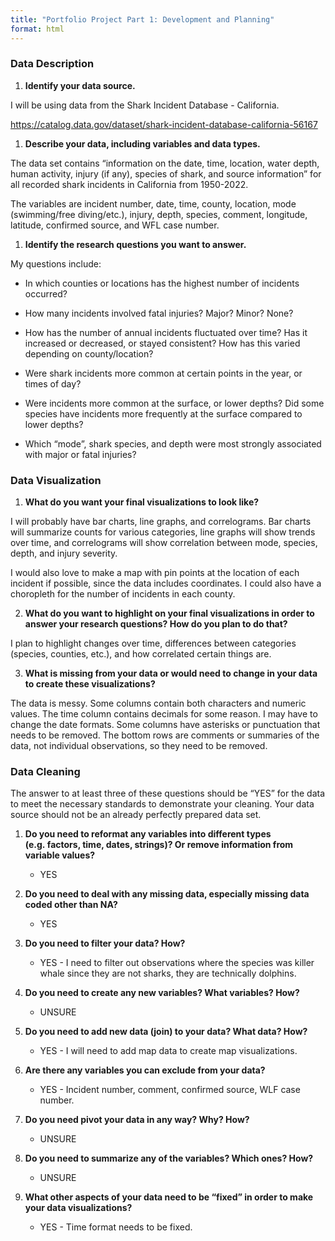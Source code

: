 ```yaml
---
title: "Portfolio Project Part 1: Development and Planning"
format: html
---
```


### **Data Description**

1.  **Identify your data source.**

I will be using data from the Shark Incident Database - California.

<https://catalog.data.gov/dataset/shark-incident-database-california-56167>

1.  **Describe your data, including variables and data types.**

The data set contains "information on the date, time, location, water depth, human activity, injury (if any), species of shark, and source information" for all recorded shark incidents in California from 1950-2022.

The variables are incident number, date, time, county, location, mode (swimming/free diving/etc.), injury, depth, species, comment, longitude, latitude, confirmed source, and WFL case number.

1.  **Identify the research questions you want to answer.**

My questions include:

-   In which counties or locations has the highest number of incidents occurred?

-   How many incidents involved fatal injuries? Major? Minor? None?

-   How has the number of annual incidents fluctuated over time? Has it increased or decreased, or stayed consistent? How has this varied depending on county/location?

-   Were shark incidents more common at certain points in the year, or times of day?

-   Were incidents more common at the surface, or lower depths? Did some species have incidents more frequently at the surface compared to lower depths?

-   Which "mode", shark species, and depth were most strongly associated with major or fatal injuries?

### **Data Visualization**

1.  **What do you want your final visualizations to look like?**

I will probably have bar charts, line graphs, and correlograms. Bar charts will summarize counts for various categories, line graphs will show trends over time, and correlograms will show correlation between mode, species, depth, and injury severity.

I would also love to make a map with pin points at the location of each incident if possible, since the data includes coordinates. I could also have a choropleth for the number of incidents in each county.

2.  **What do you want to highlight on your final visualizations in order to answer your research questions? How do you plan to do that?**

I plan to highlight changes over time, differences between categories (species, counties, etc.), and how correlated certain things are.

3.  **What is missing from your data or would need to change in your data to create these visualizations?**

The data is messy. Some columns contain both characters and numeric values. The time column contains decimals for some reason. I may have to change the date formats. Some columns have asterisks or punctuation that needs to be removed. The bottom rows are comments or summaries of the data, not individual observations, so they need to be removed.

### **Data Cleaning**

The answer to at least three of these questions should be “YES” for the data to meet the necessary standards to demonstrate your cleaning. Your data source should not be an already perfectly prepared data set.

1.  **Do you need to reformat any variables into different types (e.g. factors, time, dates, strings)? Or remove information from variable values?**

    -   YES

2.  **Do you need to deal with any missing data, especially missing data coded other than NA?**

    -   YES

3.  **Do you need to filter your data? How?**

    -   YES - I need to filter out observations where the species was killer whale since they are not sharks, they are technically dolphins.

4.  **Do you need to create any new variables? What variables? How?**

    -   UNSURE

5.  **Do you need to add new data (join) to your data? What data? How?**

    -   YES - I will need to add map data to create map visualizations.

6.  **Are there any variables you can exclude from your data?**

    -   YES - Incident number, comment, confirmed source, WLF case number.

7.  **Do you need pivot your data in any way? Why? How?**

    -   UNSURE

8.  **Do you need to summarize any of the variables? Which ones? How?**

    -   UNSURE

9.  **What other aspects of your data need to be “fixed” in order to make your data visualizations?**

    -   YES - Time format needs to be fixed.
